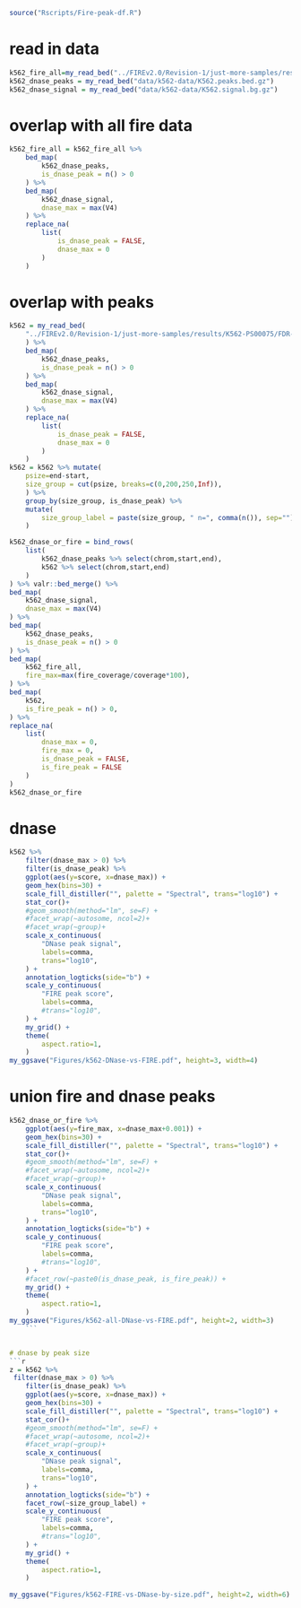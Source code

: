 ```r
source("Rscripts/Fire-peak-df.R")
```

# read in data
```r
k562_fire_all=my_read_bed("../FIREv2.0/Revision-1/just-more-samples/results/K562-PS00075/FDR-peaks/FDR.track.bed.gz")
k562_dnase_peaks = my_read_bed("data/k562-data/K562.peaks.bed.gz")
k562_dnase_signal = my_read_bed("data/k562-data/K562.signal.bg.gz")
```

# overlap with all fire data
```r
k562_fire_all = k562_fire_all %>%
    bed_map(
        k562_dnase_peaks,
        is_dnase_peak = n() > 0
    ) %>%
    bed_map(
        k562_dnase_signal,
        dnase_max = max(V4)
    ) %>%
    replace_na(
        list(
            is_dnase_peak = FALSE,
            dnase_max = 0
        )
    ) 
```

# overlap with peaks
```r
k562 = my_read_bed(
    "../FIREv2.0/Revision-1/just-more-samples/results/K562-PS00075/FDR-peaks/FDR-FIRE-peaks.bed.gz"
    ) %>%
    bed_map(
        k562_dnase_peaks,
        is_dnase_peak = n() > 0
    ) %>%
    bed_map(
        k562_dnase_signal,
        dnase_max = max(V4)
    ) %>%
    replace_na(
        list(
            is_dnase_peak = FALSE,
            dnase_max = 0
        )
    ) 
k562 = k562 %>% mutate(
    psize=end-start,
    size_group = cut(psize, breaks=c(0,200,250,Inf)),
    ) %>%
    group_by(size_group, is_dnase_peak) %>%
    mutate(
        size_group_label = paste(size_group, " n=", comma(n()), sep="")
    )
```

```r
k562_dnase_or_fire = bind_rows(
    list(
        k562_dnase_peaks %>% select(chrom,start,end),
        k562 %>% select(chrom,start,end)
    )
) %>% valr::bed_merge() %>%
bed_map(
    k562_dnase_signal,
    dnase_max = max(V4)
) %>%
bed_map(
    k562_dnase_peaks,
    is_dnase_peak = n() > 0
) %>%
bed_map(
    k562_fire_all,
    fire_max=max(fire_coverage/coverage*100),
) %>%
bed_map(
    k562,
    is_fire_peak = n() > 0,
) %>%
replace_na(
    list(
        dnase_max = 0,
        fire_max = 0,
        is_dnase_peak = FALSE,
        is_fire_peak = FALSE
    )
)
k562_dnase_or_fire
```

# dnase
```r
k562 %>%
    filter(dnase_max > 0) %>%
    filter(is_dnase_peak) %>%
    ggplot(aes(y=score, x=dnase_max)) +
    geom_hex(bins=30) +
    scale_fill_distiller("", palette = "Spectral", trans="log10") +
    stat_cor()+
    #geom_smooth(method="lm", se=F) +
    #facet_wrap(~autosome, ncol=2)+
    #facet_wrap(~group)+
    scale_x_continuous(
        "DNase peak signal",
        labels=comma,
        trans="log10",
    ) +
    annotation_logticks(side="b") +
    scale_y_continuous(
        "FIRE peak score",
        labels=comma,
        #trans="log10",
    ) + 
    my_grid() +
    theme(
        aspect.ratio=1,
    )
my_ggsave("Figures/k562-DNase-vs-FIRE.pdf", height=3, width=4)
```

# union fire and dnase peaks 
```r
k562_dnase_or_fire %>%
    ggplot(aes(y=fire_max, x=dnase_max+0.001)) +
    geom_hex(bins=30) +
    scale_fill_distiller("", palette = "Spectral", trans="log10") +
    stat_cor()+
    #geom_smooth(method="lm", se=F) +
    #facet_wrap(~autosome, ncol=2)+
    #facet_wrap(~group)+
    scale_x_continuous(
        "DNase peak signal",
        labels=comma,
        trans="log10",
    ) +
    annotation_logticks(side="b") +
    scale_y_continuous(
        "FIRE peak score",
        labels=comma,
        #trans="log10",
    ) + 
    #facet_row(~paste0(is_dnase_peak, is_fire_peak)) +
    my_grid() +
    theme(
        aspect.ratio=1,
    )
my_ggsave("Figures/k562-all-DNase-vs-FIRE.pdf", height=2, width=3)
    ```


# dnase by peak size
```r
z = k562 %>%
 filter(dnase_max > 0) %>%
    filter(is_dnase_peak) %>%
    ggplot(aes(y=score, x=dnase_max)) +
    geom_hex(bins=30) +
    scale_fill_distiller("", palette = "Spectral", trans="log10") +
    stat_cor()+
    #geom_smooth(method="lm", se=F) +
    #facet_wrap(~autosome, ncol=2)+
    #facet_wrap(~group)+
    scale_x_continuous(
        "DNase peak signal",
        labels=comma,
        trans="log10",
    ) +
    annotation_logticks(side="b") +
    facet_row(~size_group_label) +
    scale_y_continuous(
        "FIRE peak score",
        labels=comma,
        #trans="log10",
    ) + 
    my_grid() +
    theme(
        aspect.ratio=1,
    )
        
my_ggsave("Figures/k562-FIRE-vs-DNase-by-size.pdf", height=2, width=6)
```

```r
```